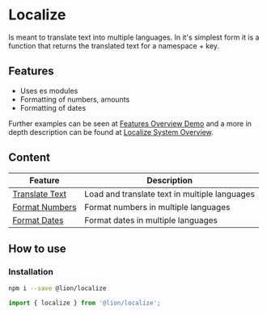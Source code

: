 
<Meta title="Localize/Intro" />

# Localize

Is meant to translate text into multiple languages.
In it's simplest form it is a function that returns the translated text for a namespace + key.

## Features

- Uses es modules
- Formatting of numbers, amounts
- Formatting of dates

Further examples can be seen at [Features Overview Demo](?path=/docs/localize-features-overview--translate-text) and a more in depth description can be found at [Localize System Overview](?path=/docs/localize-system-overview--page).

## Content

| Feature                                                               | Description                                   |
| --------------------------------------------------------------------- | --------------------------------------------- |
| [Translate Text](?path=/docs/localize-translate-text--function-story) | Load and translate text in multiple languages |
| [Format Numbers](?path=/docs/localize-numbers--formatting)            | Format numbers in multiple languages          |
| [Format Dates](?path=/docs/localize-dates--formatting)                | Format dates in multiple languages            |

## How to use

### Installation

```sh
npm i --save @lion/localize
```

```js
import { localize } from '@lion/localize';
```
